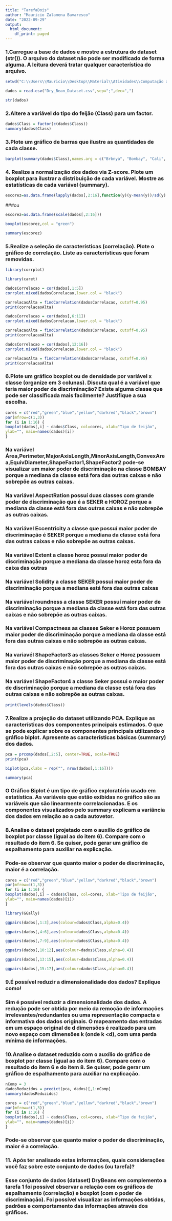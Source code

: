 ```yaml
---
title: "TarefaDois"
author: "Mauricio Zalamena Bavaresco"
date: "2022-09-29"
output:
  html_document:
    df_print: paged
---
```

### 1.Carregue a base de dados e mostre a estrutura do dataset (str()). O arquivo do dataset não pode ser modificado de forma alguma. A leitura deverá tratar qualquer característica do arquivo.
```r
setwd("C:\\Users\\Mauricio\\Desktop\\Material\\Atividades\\Computação aplicada")

dados = read.csv("Dry_Bean_Dataset.csv",sep=";",dec=",")
```
```r
str(dados)
```
### 2.Altere a variável do tipo do feijão (Class) para um factor. 
```r
dados$Class = factor(c(dados$Class))
summary(dados$Class)
```


### 3.Plote um gráfico de barras que ilustre as quantidades de cada classe.
```r
barplot(summary(dados$Class),names.arg = c("Brbnya", "Bombay", "Cali", "Dmason", "Horoz", "Seker", "Sira"),col="darkred")
```


### 4. Realize a normalização dos dados via Z-score. Plote um boxplot para ilustrar a distribuição de cada variável. Mostre as estatísticas de cada variável (summary). 

```r
escorez=as.data.frame(lapply(dados[,2:16],function(y)(y-mean(y))/sd(y) ))
```


###ou

```r
escorez=as.data.frame(scale(dados[,2:16]))
```


```r
boxplot(escorez,col = "green")
```



```r
summary(escorez)
```

### 5.Realize a seleção de características (correlação). Plote o gráfico de correlação. Liste as características que foram removidas.

```r
library(corrplot)
```
```r
library(caret)
```




```r
dadosCorrelacao = cor(dados[,1:5])
corrplot.mixed(dadosCorrelacao,lower.col = "black")
```

```r
correlacaoAlta = findCorrelation(dadosCorrelacao, cutoff=0.95)
print(correlacaoAlta)
```

```r
dadosCorrelacao = cor(dados[,6:11])
corrplot.mixed(dadosCorrelacao,lower.col = "black")
```

```r
correlacaoAlta = findCorrelation(dadosCorrelacao, cutoff=0.95)
print(correlacaoAlta)
```

```r
dadosCorrelacao = cor(dados[,12:16])
corrplot.mixed(dadosCorrelacao,lower.col = "black")
```




```r
correlacaoAlta = findCorrelation(dadosCorrelacao, cutoff=0.95)
print(correlacaoAlta)
```

### 6.Plote um gráfico boxplot ou de densidade por variável x classe (organize em 3 colunas). Discuta qual é a variável que teria maior poder de discriminação? Existe alguma classe que pode ser classificada mais facilmente? Justifique a sua escolha.

```r

cores = c("red","green","blue","yellow","darkred","black","brown")
par(mfrow=c(1,3))
for (i in 1:16) {
boxplot(dados[,i] ~ dados$Class, col=cores, xlab="Tipo de feijão",
ylab="", main=names(dados)[i])
}
```

### Na variável Área,Perimeter,MajorAxisLength,MinorAxisLength,ConvexArea,EquivDiameter,ShapeFactor1,ShapeFactor2 pode-se visualizar um maior poder de discriminação na classe BOMBAY porque a mediana da classe está fora das outras caixas e não sobrepõe as outras caixas.


### Na variável AspectRation possuí duas classes com grande poder de discriminação que é a SEKER e HOROZ porque a mediana da classe está fora das outras caixas e não sobrepõe as outras caixas.


### Na variável Eccentricity a classe que possuí maior poder de discriminação é SEKER porque a mediana da classe está fora das outras caixas e não sobrepõe as outras caixas.

### Na variável Extent a classe horoz possuí maior poder de discriminação porque a mediana da classe horoz esta fora da caixa das outras

### Na variável Solidity  a classe SEKER possuí maior poder de discriminação porque a mediana está fora das outras caixas 


### Na variável roundness a classe SEKER possuí maior poder de discriminação porque a mediana da classe está fora das outras caixas e não sobrepõe as outras caixas.

### Na variável Compactness as classes Seker e Horoz possuem maior poder de discriminação porque a mediana da classe está fora das outras caixas e não sobrepõe as outras caixas.


### Na variavél ShapeFactor3 as classes Seker e Horoz possuem maior poder de discriminação porque a mediana da classe está fora das outras caixas e não sobrepõe as outras caixas.

### Na variável ShapeFactor4 a classe Seker possui o maior poder de discriminação porque a mediana da classe está fora das outras caixas e não sobrepõe as outras caixas.


```r
print(levels(dados$Class))

```

### 7.Realize a projeção do dataset utilizando PCA. Explique as características dos componentes principais estimados. O que se pode explicar sobre os componentes principais utilizando o gráfico biplot. Apresente as características básicas (summary) dos dados.

```r
pca = prcomp(dados[,2:5], center=TRUE, scale=TRUE)
print(pca)
```

```r
biplot(pca,xlabs = rep("", nrow(dados[,1:16])))
```
```r
summary(pca)
```

### O Gráfico Biplot é um tipo de gráfico exploratório usado em estatística. As variáveis que estão exibidas no gráfico são as variáveis que são linearmente correlacionadas. E os componentes visualizados pelo summary explicam a variância dos dados em relação ao a cada autovetor.


### 8.Analise o dataset projetado com o auxílio do gráfico de boxplot por classe (igual ao do item 6).  Compare com o resultado do item 6. Se quiser, pode gerar um gráfico de espalhamento para auxiliar na explicação. 



### Pode-se observar que quanto maior o poder de discriminação, maior é a correlação.

```r
cores = c("red","green","blue","yellow","darkred","black","brown")
par(mfrow=c(1,3))
for (i in 1:16) {
boxplot(dados[,i] ~ dados$Class, col=cores, xlab="Tipo de feijão",
ylab="", main=names(dados)[i])
}
```


```r
library(GGally)
```


```r


ggpairs(dados[,1:3],aes(colour=dados$Class,alpha=0.4))

```


```r


ggpairs(dados[,4:6],aes(colour=dados$Class,alpha=0.4))

```


```r


ggpairs(dados[,7:9],aes(colour=dados$Class,alpha=0.4))

```

```r


ggpairs(dados[,10:12],aes(colour=dados$Class,alpha=0.4))

```

```r


ggpairs(dados[,13:15],aes(colour=dados$Class,alpha=0.4))

```

```r


ggpairs(dados[,15:17],aes(colour=dados$Class,alpha=0.4))

```


### 9.É possível reduzir a dimensionalidade dos dados? Explique como! 


### Sim é possível reduzir a dimensionalidade dos dados. A redução pode ser obtida por meio da remoção de informações irrelevantes/redundantes ou uma representação compacta e informativa dos dados originais. O mapeamento das entradas em um espaço original de d dimensões é realizado para um novo espaço com dimensões k (onde k <d), com uma perda mínima de informações.



### 10.Analise o dataset reduzido com o auxílio do gráfico de boxplot por classe (igual ao do item 6).   Compare com o resultado do item 6 e do item 8. Se quiser, pode gerar um gráfico de espalhamento para auxiliar na explicação.


```r
nComp = 3
dadosReduzidos = predict(pca, dados)[,1:nComp]
summary(dadosReduzidos)
```

```r
cores = c("red","green","blue","yellow","darkred","black","brown")
par(mfrow=c(1,3))
for (i in 1:16) {
boxplot(dados[,i] ~ dados$Class, col=cores, xlab="Tipo de feijão",
ylab="", main=names(dados)[i])
}
```


### Pode-se observar que quanto maior o poder de discriminação, maior é a correlação.






### 11. Após ter analisado estas informações, quais considerações você faz sobre este conjunto de dados (ou tarefa)?


### Esse conjunto de dados (dataset) DryBeans em complemento a tarefa 1 foi possível observar a relação com os gráficos de espalhamento (correlação) e boxplot (com o poder de discriminação). Foi possível visualizar as informações obtidas, padrões e comportamento das informações através dos gráficos. 